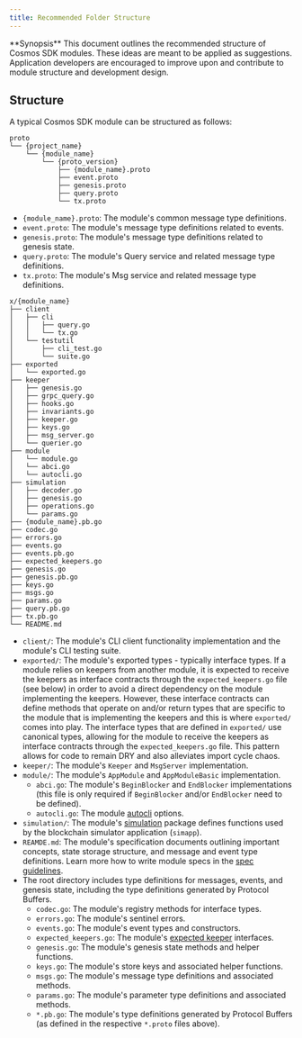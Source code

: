 ```yaml
---
title: Recommended Folder Structure
---
```


<Note>
**Synopsis**
This document outlines the recommended structure of Cosmos SDK modules. These ideas are meant to be applied as suggestions. Application developers are encouraged to improve upon and contribute to module structure and development design.
</Note>

## Structure

A typical Cosmos SDK module can be structured as follows:

```shell
proto
└── {project_name}
    └── {module_name}
        └── {proto_version}
            ├── {module_name}.proto
            ├── event.proto
            ├── genesis.proto
            ├── query.proto
            └── tx.proto
```

* `{module_name}.proto`: The module's common message type definitions.
* `event.proto`: The module's message type definitions related to events.
* `genesis.proto`: The module's message type definitions related to genesis state.
* `query.proto`: The module's Query service and related message type definitions.
* `tx.proto`: The module's Msg service and related message type definitions.

```shell expandable
x/{module_name}
├── client
│   ├── cli
│   │   ├── query.go
│   │   └── tx.go
│   └── testutil
│       ├── cli_test.go
│       └── suite.go
├── exported
│   └── exported.go
├── keeper
│   ├── genesis.go
│   ├── grpc_query.go
│   ├── hooks.go
│   ├── invariants.go
│   ├── keeper.go
│   ├── keys.go
│   ├── msg_server.go
│   └── querier.go
├── module
│   └── module.go
│   └── abci.go
│   └── autocli.go
├── simulation
│   ├── decoder.go
│   ├── genesis.go
│   ├── operations.go
│   └── params.go
├── {module_name}.pb.go
├── codec.go
├── errors.go
├── events.go
├── events.pb.go
├── expected_keepers.go
├── genesis.go
├── genesis.pb.go
├── keys.go
├── msgs.go
├── params.go
├── query.pb.go
├── tx.pb.go
└── README.md
```

* `client/`: The module's CLI client functionality implementation and the module's CLI testing suite.
* `exported/`: The module's exported types - typically interface types. If a module relies on keepers from another module, it is expected to receive the keepers as interface contracts through the `expected_keepers.go` file (see below) in order to avoid a direct dependency on the module implementing the keepers. However, these interface contracts can define methods that operate on and/or return types that are specific to the module that is implementing the keepers and this is where `exported/` comes into play. The interface types that are defined in `exported/` use canonical types, allowing for the module to receive the keepers as interface contracts through the `expected_keepers.go` file. This pattern allows for code to remain DRY and also alleviates import cycle chaos.
* `keeper/`: The module's `Keeper` and `MsgServer` implementation.
* `module/`: The module's `AppModule` and `AppModuleBasic` implementation.
  * `abci.go`: The module's `BeginBlocker` and `EndBlocker` implementations (this file is only required if `BeginBlocker` and/or `EndBlocker` need to be defined).
  * `autocli.go`: The module [autocli](https://docs.cosmos.network/main/core/autocli) options.
* `simulation/`: The module's [simulation](/docs/sdk/v0.53/build/building-modules/simulator) package defines functions used by the blockchain simulator application (`simapp`).
* `REAMDE.md`: The module's specification documents outlining important concepts, state storage structure, and message and event type definitions. Learn more how to write module specs in the [spec guidelines](/docs/sdk/v0.50/spec/SPEC_MODULE).
* The root directory includes type definitions for messages, events, and genesis state, including the type definitions generated by Protocol Buffers.
  * `codec.go`: The module's registry methods for interface types.
  * `errors.go`: The module's sentinel errors.
  * `events.go`: The module's event types and constructors.
  * `expected_keepers.go`: The module's [expected keeper](/docs/sdk/v0.53/build/building-modules/keeper#type-definition) interfaces.
  * `genesis.go`: The module's genesis state methods and helper functions.
  * `keys.go`: The module's store keys and associated helper functions.
  * `msgs.go`: The module's message type definitions and associated methods.
  * `params.go`: The module's parameter type definitions and associated methods.
  * `*.pb.go`: The module's type definitions generated by Protocol Buffers (as defined in the respective `*.proto` files above).
